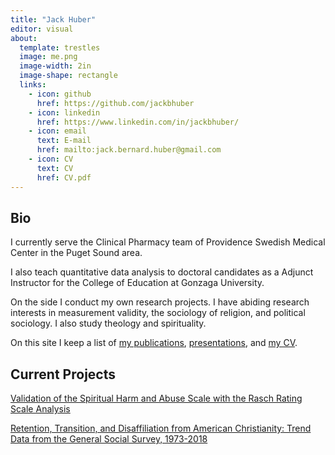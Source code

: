 ```yaml
---
title: "Jack Huber"
editor: visual
about: 
  template: trestles
  image: me.png
  image-width: 2in
  image-shape: rectangle
  links:
    - icon: github
      href: https://github.com/jackbhuber
    - icon: linkedin
      href: https://www.linkedin.com/in/jackbhuber/
    - icon: email
      text: E-mail
      href: mailto:jack.bernard.huber@gmail.com
    - icon: CV
      text: CV
      href: CV.pdf
---
```


## Bio

I currently serve the Clinical Pharmacy team of Providence Swedish Medical Center in the Puget Sound area.

I also teach quantitative data analysis to doctoral candidates as a Adjunct Instructor for the College of Education at Gonzaga University.

On the side I conduct my own research projects. I have abiding research interests in measurement validity, the sociology of religion, and political sociology. I also study theology and spirituality.

On this site I keep a list of [my publications](https://www.mm218.dev/papers), [presentations](https://www.mm218.dev/talks), and [my CV](https://www.mm218.dev/cv.pdf).

## Current Projects

[Validation of the Spiritual Harm and Abuse Scale with the Rasch Rating Scale Analysis](jackhuber.org/SHAS)

[Retention, Transition, and Disaffiliation from American Christianity: Trend Data from the General Social Survey, 1973-2018](https://public.tableau.com/views/RetentionTransitionandDisaffilationinAmericanChristianity/Title?:language=en-US&:display_count=n&:origin=viz_share_link)

